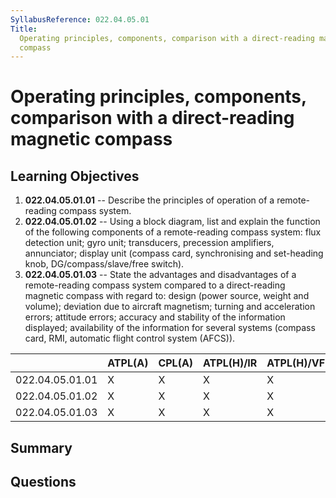 ```yaml
---
SyllabusReference: 022.04.05.01
Title:
  Operating principles, components, comparison with a direct-reading magnetic
  compass
---
```


# Operating principles, components, comparison with a direct-reading magnetic compass

## Learning Objectives

1. **022.04.05.01.01** -- Describe the principles of operation of a remote-reading
   compass system.
2. **022.04.05.01.02** -- Using a block diagram, list and explain the function of
   the following components of a remote-reading compass system: flux detection
   unit; gyro unit; transducers, precession amplifiers, annunciator; display
   unit (compass card, synchronising and set-heading knob, DG/compass/slave/free
   switch).
3. **022.04.05.01.03** -- State the advantages and disadvantages of a
   remote-reading compass system compared to a direct-reading magnetic compass
   with regard to: design (power source, weight and volume); deviation due to
   aircraft magnetism; turning and acceleration errors; attitude errors;
   accuracy and stability of the information displayed; availability of the
   information for several systems (compass card, RMI, automatic flight control
   system (AFCS)).

|                 | ATPL(A) | CPL(A) | ATPL(H)/IR | ATPL(H)/VFR | CPL(H) | IR  | CBIR(A) |
| --------------- | ------- | ------ | ---------- | ----------- | ------ | --- | ------- |
| 022.04.05.01.01 | X       | X      | X          | X           | X      | X   | X       |
| 022.04.05.01.02 | X       | X      | X          | X           | X      | X   | X       |
| 022.04.05.01.03 | X       | X      | X          | X           | X      | X   |         |

## Summary

## Questions
